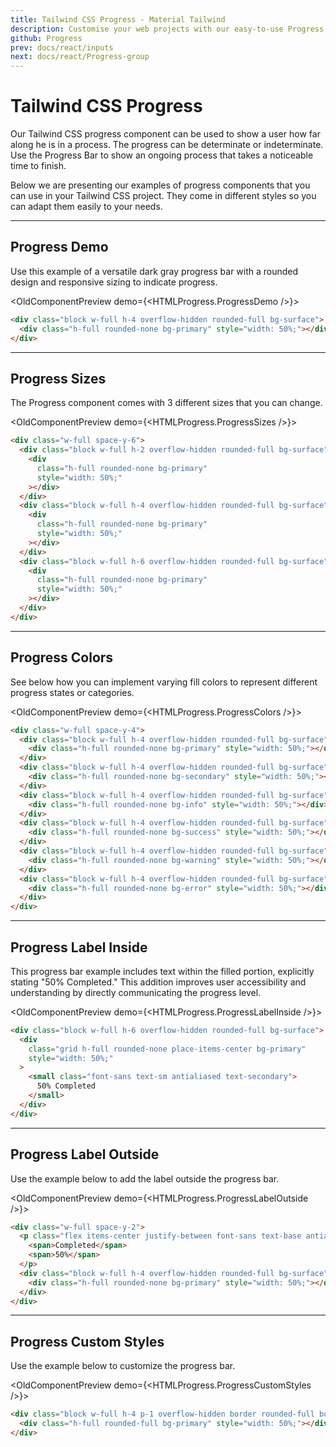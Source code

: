 ```yaml
---
title: Tailwind CSS Progress - Material Tailwind
description: Customise your web projects with our easy-to-use Progress component for Tailwind CSS using Material Design guidelines.
github: Progress
prev: docs/react/inputs
next: docs/react/Progress-group
---
```


# Tailwind CSS Progress

Our Tailwind CSS progress component can be used to show a user how far along he is in a process. The progress can be determinate or indeterminate. Use the Progress Bar to show an ongoing process that takes a noticeable time to finish.

Below we are presenting our examples of progress components that you can use in your Tailwind CSS project. They come in different styles so you can adapt them easily to your needs.

---

## Progress Demo

Use this example of a versatile dark gray progress bar with a rounded design and responsive sizing to indicate progress.

<OldComponentPreview demo={<HTMLProgress.ProgressDemo />}>
```html
<div class="block w-full h-4 overflow-hidden rounded-full bg-surface">
  <div class="h-full rounded-none bg-primary" style="width: 50%;"></div>
</div>
```
</OldComponentPreview>

---

## Progress Sizes

The Progress component comes with 3 different sizes that you can change.

<OldComponentPreview demo={<HTMLProgress.ProgressSizes />}>
```html
<div class="w-full space-y-6">
  <div class="block w-full h-2 overflow-hidden rounded-full bg-surface">
    <div
      class="h-full rounded-none bg-primary"
      style="width: 50%;"
    ></div>
  </div>
  <div class="block w-full h-4 overflow-hidden rounded-full bg-surface">
    <div
      class="h-full rounded-none bg-primary"
      style="width: 50%;"
    ></div>
  </div>
  <div class="block w-full h-6 overflow-hidden rounded-full bg-surface">
    <div
      class="h-full rounded-none bg-primary"
      style="width: 50%;"
    ></div>
  </div>
</div>
```
</OldComponentPreview>

---

## Progress Colors

See below how you can implement varying fill colors to represent different progress states or categories.

<OldComponentPreview demo={<HTMLProgress.ProgressColors />}>
```html
<div class="w-full space-y-4">
  <div class="block w-full h-4 overflow-hidden rounded-full bg-surface">
    <div class="h-full rounded-none bg-primary" style="width: 50%;"></div>
  </div>
  <div class="block w-full h-4 overflow-hidden rounded-full bg-surface">
    <div class="h-full rounded-none bg-secondary" style="width: 50%;"></div>
  </div>
  <div class="block w-full h-4 overflow-hidden rounded-full bg-surface">
    <div class="h-full rounded-none bg-info" style="width: 50%;"></div>
  </div>
  <div class="block w-full h-4 overflow-hidden rounded-full bg-surface">
    <div class="h-full rounded-none bg-success" style="width: 50%;"></div>
  </div>
  <div class="block w-full h-4 overflow-hidden rounded-full bg-surface">
    <div class="h-full rounded-none bg-warning" style="width: 50%;"></div>
  </div>
  <div class="block w-full h-4 overflow-hidden rounded-full bg-surface">
    <div class="h-full rounded-none bg-error" style="width: 50%;"></div>
  </div>
</div>
```
</OldComponentPreview>

---

## Progress Label Inside

This progress bar example includes text within the filled portion, explicitly stating "50% Completed." This addition improves user accessibility and understanding by directly communicating the progress level.

<OldComponentPreview demo={<HTMLProgress.ProgressLabelInside />}>
```html
<div class="block w-full h-6 overflow-hidden rounded-full bg-surface">
  <div
    class="grid h-full rounded-none place-items-center bg-primary"
    style="width: 50%;"
  >
    <small class="font-sans text-sm antialiased text-secondary">
      50% Completed
    </small>
  </div>
</div>
```
</OldComponentPreview>

---

## Progress Label Outside

Use the example below to add the label outside the progress bar.

<OldComponentPreview demo={<HTMLProgress.ProgressLabelOutside />}>
```html
<div class="w-full space-y-2">
  <p class="flex items-center justify-between font-sans text-base antialiased font-semibold text-black dark:text-white">
    <span>Completed</span>
    <span>50%</span>
  </p>
  <div class="block w-full h-4 overflow-hidden rounded-full bg-surface">
    <div class="h-full rounded-none bg-primary" style="width: 50%;"></div>
  </div>
</div>
```
</OldComponentPreview>

---

## Progress Custom Styles

Use the example below to customize the progress bar.

<OldComponentPreview demo={<HTMLProgress.ProgressCustomStyles />}>
```html
<div class="block w-full h-4 p-1 overflow-hidden border rounded-full border-gray-900/10 bg-gray-900/5 dark:border-gray-800 dark:bg-gray-900">
  <div class="h-full rounded-full bg-primary" style="width: 50%;"></div>
</div>
```
</OldComponentPreview>
